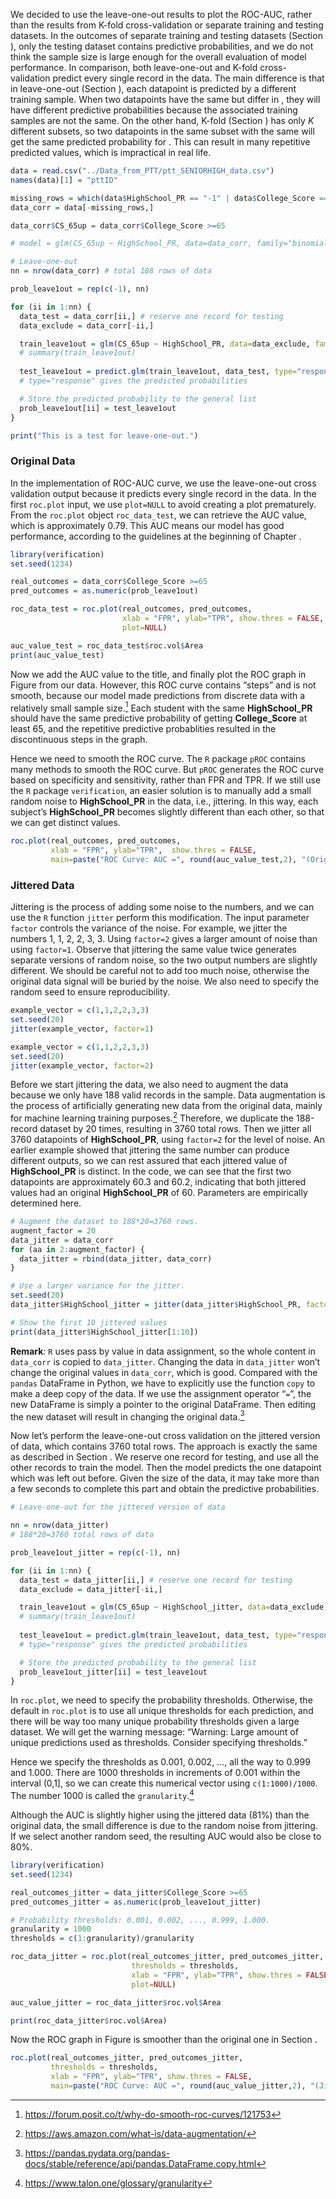 We decided to use the leave-one-out results to plot the ROC-AUC, rather than the results from K-fold cross-validation or separate training and testing datasets. In the outcomes of separate training and testing datasets (Section \ref{sep-train-test}), only the testing dataset contains predictive probabilities, and we do not think the sample size is large enough for the overall evaluation of model performance. In comparison, both leave-one-out and K-fold cross-validation predict every single record in the data. The main difference is that in leave-one-out (Section \ref{leave-one-out}), each datapoint is predicted by a different training sample. When two datapoints have the same \textbf{HighSchool$\_$PR} but differ in \textbf{College$\_$Score}, they will have different predictive probabilities because the associated training samples are not the same. On the other hand, K-fold (Section \ref{k-fold}) has only $K$ different subsets, so two datapoints in the same subset with the same \textbf{HighSchool$\_$PR} will get the same predicted probability for \textbf{College$\_$Score}. This can result in many repetitive predicted values, which is impractical in real life.   


```r
data = read.csv("../Data_from_PTT/ptt_SENIORHIGH_data.csv")
names(data)[1] = "pttID"

missing_rows = which(data$HighSchool_PR == "-1" | data$College_Score == "-1")
data_corr = data[-missing_rows,]

data_corr$CS_65up = data_corr$College_Score >=65

# model = glm(CS_65up ~ HighSchool_PR, data=data_corr, family="binomial")

# Leave-one-out
nn = nrow(data_corr) # total 188 rows of data

prob_leave1out = rep(c(-1), nn)

for (ii in 1:nn) {
  data_test = data_corr[ii,] # reserve one record for testing
  data_exclude = data_corr[-ii,]

  train_leave1out = glm(CS_65up ~ HighSchool_PR, data=data_exclude, family="binomial")
  # summary(train_leave1out)
  
  test_leave1out = predict.glm(train_leave1out, data_test, type="response")
  # type="response" gives the predicted probabilities

  # Store the predicted probability to the general list
  prob_leave1out[ii] = test_leave1out
}

print("This is a test for leave-one-out.")
```

### Original Data {#original-roc}

In the implementation of ROC-AUC curve, we use the leave-one-out cross validation output because it predicts every single record in the data. In the first `roc.plot` input, we use `plot=NULL` to avoid creating a plot prematurely. From the `roc.plot` object `roc_data_test`, we can retrieve the AUC value, which is approximately 0.79. This AUC means our model has good performance, according to the guidelines at the beginning of Chapter \ref{roc-auc}.   

```r
library(verification)
set.seed(1234)

real_outcomes = data_corr$College_Score >=65
pred_outcomes = as.numeric(prob_leave1out)

roc_data_test = roc.plot(real_outcomes, pred_outcomes, 
                         xlab = "FPR", ylab="TPR", show.thres = FALSE,
                         plot=NULL)

auc_value_test = roc_data_test$roc.vol$Area
print(auc_value_test)
```

Now we add the AUC value to the title, and finally plot the ROC graph in Figure \ref{fig:plot-roc-auc-with-data} from our data. However, this ROC curve contains "steps" and is not smooth, because our model made predictions from discrete data with a relatively small sample size.^[<https://forum.posit.co/t/why-do-smooth-roc-curves/121753>] Each student with the same **HighSchool_PR** should have the same predictive probability of getting **College_Score** at least 65, and the repetitive predictive probablities resulted in the discontinuous steps in the graph.    

Hence we need to smooth the ROC curve. The `R` package `pROC` \cite{r-p-roc} contains many methods to smooth the ROC curve. But `pROC` generates the ROC curve based on specificity and sensitivity, rather than FPR and TPR. If we still use the `R` package `verification`, an easier solution is to manually add a small random noise to **HighSchool_PR** in the data, i.e., jittering. In this way, each subject's **HighSchool_PR** becomes slightly different than each other, so that we can get distinct values.   

```r
roc.plot(real_outcomes, pred_outcomes, 
         xlab = "FPR", ylab="TPR",  show.thres = FALSE,
         main=paste("ROC Curve: AUC =", round(auc_value_test,2), "(Original Data)"))
```

### Jittered Data {#jittered-roc}

Jittering is the process of adding some noise to the numbers, and we can use the `R` function `jitter` perform this modification. The input parameter `factor` controls the variance of the noise. For example, we jitter the numbers 1, 1, 2, 2, 3, 3. Using `factor=2` gives a larger amount of noise than using `factor=1`. Observe that jittering the same value twice generates separate versions of random noise, so the two output numbers are slightly different. We should be careful not to add too much noise, otherwise the original data signal will be buried by the noise. We also need to specify the random seed to ensure reproducibility.   

```r
example_vector = c(1,1,2,2,3,3)
set.seed(20)
jitter(example_vector, factor=1)
```

```r
example_vector = c(1,1,2,2,3,3)
set.seed(20)
jitter(example_vector, factor=2)
```

Before we start jittering the data, we also need to augment the data because we only have 188 valid records in the sample. Data augmentation is the process of artificially generating new data from the original data, mainly for machine learning training purposes.^[<https://aws.amazon.com/what-is/data-augmentation/>] Therefore, we duplicate the 188-record dataset by 20 times, resulting in 3760 total rows. Then we jitter all 3760 datapoints of **HighSchool_PR**, using `factor=2` for the level of noise. An earlier example showed that jittering the same number can produce different outputs, so we can rest assured that each jittered value of **HighSchool_PR** is distinct. In the code, we can see that the first two datapoints are approximately 60.3 and 60.2, indicating that both jittered values had an original **HighSchool_PR** of 60. Parameters are empirically determined here.   

```r
# Augment the dataset to 188*20=3760 rows.
augment_factor = 20
data_jitter = data_corr
for (aa in 2:augment_factor) {
  data_jitter = rbind(data_jitter, data_corr)
}

# Use a larger variance for the jitter.
set.seed(20)
data_jitter$HighSchool_jitter = jitter(data_jitter$HighSchool_PR, factor=2)

# Show the first 10 jittered values
print(data_jitter$HighSchool_jitter[1:10])
```

**Remark**: `R` uses pass by value in data assignment, so the whole content in `data_corr` is copied to `data_jitter`. Changing the data in `data_jitter` won't change the original values in `data_corr`, which is good. Compared with the `pandas` DataFrame in Python, we have to explicitly use the function `copy` to make a deep copy of the data. If we use the assignment operator "`=`", the new DataFrame is simply a pointer to the original DataFrame. Then editing the new dataset will result in changing the original data.^[<https://pandas.pydata.org/pandas-docs/stable/reference/api/pandas.DataFrame.copy.html>]   

Now let's perform the leave-one-out cross validation on the jittered version of data, which contains 3760 total rows. The approach is exactly the same as described in Section \ref{leave-one-out}. We reserve one record for testing, and use all the other records to train the model. Then the model predicts the one datapoint which was left out before. Given the size of the data, it may take more than a few seconds to complete this part and obtain the predictive probabilities.    

```r
# Leave-one-out for the jittered version of data

nn = nrow(data_jitter) 
# 188*20=3760 total rows of data

prob_leave1out_jitter = rep(c(-1), nn)

for (ii in 1:nn) {
  data_test = data_jitter[ii,] # reserve one record for testing
  data_exclude = data_jitter[-ii,]

  train_leave1out = glm(CS_65up ~ HighSchool_jitter, data=data_exclude, family="binomial")
  # summary(train_leave1out)
  
  test_leave1out = predict.glm(train_leave1out, data_test, type="response")
  # type="response" gives the predicted probabilities

  # Store the predicted probability to the general list
  prob_leave1out_jitter[ii] = test_leave1out
}
```

In `roc.plot`, we need to specify the probability thresholds. Otherwise, the default in `roc.plot` is to use all unique thresholds for each prediction, and there will be way too many unique probability thresholds given a large dataset. We will get the warning message: "Warning: Large amount of unique predictions used as thresholds. Consider specifying thresholds."   

Hence we specify the thresholds as 0.001, 0.002, ..., all the way to 0.999 and 1.000. There are 1000 thresholds in increments of 0.001 within the interval (0,1], so we can create this numerical vector using `c(1:1000)/1000`. The number 1000 is called the `granularity`.^[<https://www.talon.one/glossary/granularity>]   

Although the AUC is slightly higher using the jittered data (81%) than the original data, the small difference is due to the random noise from jittering. If we select another random seed, the resulting AUC would also be close to 80%.  


```r
library(verification)
set.seed(1234)

real_outcomes_jitter = data_jitter$College_Score >=65
pred_outcomes_jitter = as.numeric(prob_leave1out_jitter)

# Probability thresholds: 0.001, 0.002, ..., 0.999, 1.000.
granularity = 1000
thresholds = c(1:granularity)/granularity

roc_data_jitter = roc.plot(real_outcomes_jitter, pred_outcomes_jitter, 
                           thresholds = thresholds,
                           xlab = "FPR", ylab="TPR", show.thres = FALSE,
                           plot=NULL)

auc_value_jitter = roc_data_jitter$roc.vol$Area

print(roc_data_jitter$roc.vol$Area)
```

Now the ROC graph in Figure \ref{fig:jitter-roc-auc-plot} is smoother than the original one in Section \ref{original-roc}.  

```r
roc.plot(real_outcomes_jitter, pred_outcomes_jitter, 
         thresholds = thresholds,
         xlab = "FPR", ylab="TPR", show.thres = FALSE, 
         main=paste("ROC Curve: AUC =", round(auc_value_jitter,2), "(Jittered Data)"))
```

